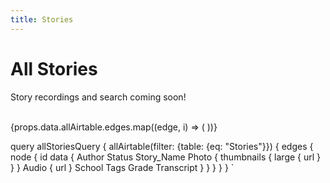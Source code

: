 ```yaml
---
title: Stories
---
```



<Layout>

# All Stories

Story recordings and search coming soon!

<br/>

<Gallery n={3}>
{props.data.allAirtable.edges.map((edge, i) => (
	<StoryCard
    id={edge.node.id}
		photoUrl={edge.node.data.Photo[0].thumbnails.large.url}
		title={edge.node.data.Story_Name}
		author={edge.node.data.Author}
		audio={edge.node.data.Audio ? (edge.node.data.Audio[0].url) : ''}
	/>
))}
</Gallery>
</Layout>

query allStoriesQuery {
    allAirtable(filter: {table: {eq: "Stories"}}) {
        edges {
        node {
            id
            data {
                Author
                Status
                Story_Name
                Photo {
                    thumbnails {
                    large {
                        url
                    }
                    }
                }
                Audio {
                    url
                }
                School
                Tags
                Grade
                Transcript
                }
            }
        }
    }
}
`
